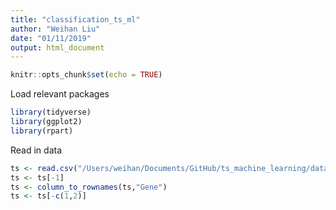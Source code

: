 ```yaml
---
title: "classification_ts_ml"
author: "Weihan Liu"
date: "01/11/2019"
output: html_document
---
```


```r
knitr::opts_chunk$set(echo = TRUE)
```

Load relevant packages
```r
library(tidyverse)
library(ggplot2)
library(rpart)
```

Read in data
```r
ts <- read.csv("/Users/weihan/Documents/GitHub/ts_machine_learning/data/work_data.csv")
ts <- ts[-1]
ts <- column_to_rownames(ts,"Gene")
ts <- ts[-c(1,2)]
```


